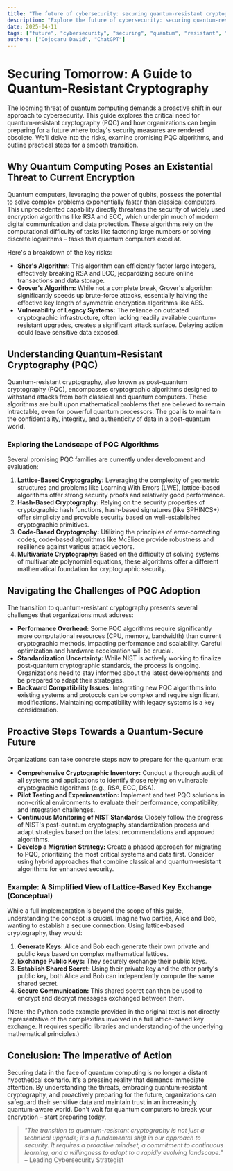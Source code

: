 ```yaml
---
title: "The future of cybersecurity: securing quantum-resistant cryptography"
description: "Explore the future of cybersecurity: securing quantum-resistant cryptography in this detailed guide, offering insights, strategies, and practical tips to enhance your understanding and application of the topic."
date: 2025-04-11
tags: ["future", "cybersecurity", "securing", "quantum", "resistant", "cryptography"]
authors: ["Cojocaru David", "ChatGPT"]
---
```


# Securing Tomorrow: A Guide to Quantum-Resistant Cryptography

The looming threat of quantum computing demands a proactive shift in our approach to cybersecurity. This guide explores the critical need for quantum-resistant cryptography (PQC) and how organizations can begin preparing for a future where today's security measures are rendered obsolete. We'll delve into the risks, examine promising PQC algorithms, and outline practical steps for a smooth transition.

## Why Quantum Computing Poses an Existential Threat to Current Encryption

Quantum computers, leveraging the power of qubits, possess the potential to solve complex problems exponentially faster than classical computers. This unprecedented capability directly threatens the security of widely used encryption algorithms like RSA and ECC, which underpin much of modern digital communication and data protection. These algorithms rely on the computational difficulty of tasks like factoring large numbers or solving discrete logarithms – tasks that quantum computers excel at.

Here's a breakdown of the key risks:

*   **Shor's Algorithm:** This algorithm can efficiently factor large integers, effectively breaking RSA and ECC, jeopardizing secure online transactions and data storage.
*   **Grover's Algorithm:** While not a complete break, Grover's algorithm significantly speeds up brute-force attacks, essentially halving the effective key length of symmetric encryption algorithms like AES.
*   **Vulnerability of Legacy Systems:** The reliance on outdated cryptographic infrastructure, often lacking readily available quantum-resistant upgrades, creates a significant attack surface. Delaying action could leave sensitive data exposed.

## Understanding Quantum-Resistant Cryptography (PQC)

Quantum-resistant cryptography, also known as post-quantum cryptography (PQC), encompasses cryptographic algorithms designed to withstand attacks from both classical and quantum computers. These algorithms are built upon mathematical problems that are believed to remain intractable, even for powerful quantum processors. The goal is to maintain the confidentiality, integrity, and authenticity of data in a post-quantum world.

### Exploring the Landscape of PQC Algorithms

Several promising PQC families are currently under development and evaluation:

1.  **Lattice-Based Cryptography:** Leveraging the complexity of geometric structures and problems like Learning With Errors (LWE), lattice-based algorithms offer strong security proofs and relatively good performance.
2.  **Hash-Based Cryptography:** Relying on the security properties of cryptographic hash functions, hash-based signatures (like SPHINCS+) offer simplicity and provable security based on well-established cryptographic primitives.
3.  **Code-Based Cryptography:** Utilizing the principles of error-correcting codes, code-based algorithms like McEliece provide robustness and resilience against various attack vectors.
4.  **Multivariate Cryptography:** Based on the difficulty of solving systems of multivariate polynomial equations, these algorithms offer a different mathematical foundation for cryptographic security.

## Navigating the Challenges of PQC Adoption

The transition to quantum-resistant cryptography presents several challenges that organizations must address:

*   **Performance Overhead:** Some PQC algorithms require significantly more computational resources (CPU, memory, bandwidth) than current cryptographic methods, impacting performance and scalability. Careful optimization and hardware acceleration will be crucial.
*   **Standardization Uncertainty:** While NIST is actively working to finalize post-quantum cryptographic standards, the process is ongoing. Organizations need to stay informed about the latest developments and be prepared to adapt their strategies.
*   **Backward Compatibility Issues:** Integrating new PQC algorithms into existing systems and protocols can be complex and require significant modifications. Maintaining compatibility with legacy systems is a key consideration.

## Proactive Steps Towards a Quantum-Secure Future

Organizations can take concrete steps now to prepare for the quantum era:

*   **Comprehensive Cryptographic Inventory:** Conduct a thorough audit of all systems and applications to identify those relying on vulnerable cryptographic algorithms (e.g., RSA, ECC, DSA).
*   **Pilot Testing and Experimentation:** Implement and test PQC solutions in non-critical environments to evaluate their performance, compatibility, and integration challenges.
*   **Continuous Monitoring of NIST Standards:** Closely follow the progress of NIST's post-quantum cryptography standardization process and adapt strategies based on the latest recommendations and approved algorithms.
*   **Develop a Migration Strategy:** Create a phased approach for migrating to PQC, prioritizing the most critical systems and data first. Consider using hybrid approaches that combine classical and quantum-resistant algorithms for enhanced security.

### Example: A Simplified View of Lattice-Based Key Exchange (Conceptual)

While a full implementation is beyond the scope of this guide, understanding the concept is crucial. Imagine two parties, Alice and Bob, wanting to establish a secure connection. Using lattice-based cryptography, they would:

1.  **Generate Keys:** Alice and Bob each generate their own private and public keys based on complex mathematical lattices.
2.  **Exchange Public Keys:** They securely exchange their public keys.
3.  **Establish Shared Secret:** Using their private key and the other party's public key, both Alice and Bob can independently compute the same shared secret.
4.  **Secure Communication:** This shared secret can then be used to encrypt and decrypt messages exchanged between them.

(Note: the Python code example provided in the original text is not directly representative of the complexities involved in a full lattice-based key exchange. It requires specific libraries and understanding of the underlying mathematical principles.)

## Conclusion: The Imperative of Action

Securing data in the face of quantum computing is no longer a distant hypothetical scenario. It's a pressing reality that demands immediate attention. By understanding the threats, embracing quantum-resistant cryptography, and proactively preparing for the future, organizations can safeguard their sensitive data and maintain trust in an increasingly quantum-aware world. Don't wait for quantum computers to break your encryption – start preparing today.

> *"The transition to quantum-resistant cryptography is not just a technical upgrade; it's a fundamental shift in our approach to security. It requires a proactive mindset, a commitment to continuous learning, and a willingness to adapt to a rapidly evolving landscape."* – Leading Cybersecurity Strategist
